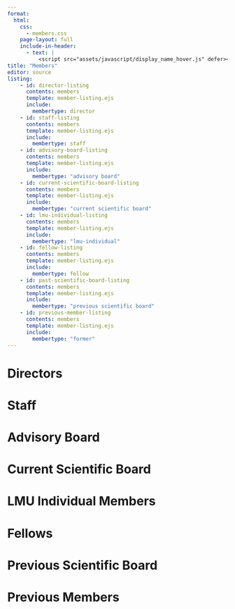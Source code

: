 ```yaml
---
format: 
  html:
    css:
      - members.css
    page-layout: full
    include-in-header: 
      - text: |
          <script src="assets/javascript/display_name_hover.js" defer></script>
title: "Members"
editor: source
listing:
    - id: director-listing
      contents: members
      template: member-listing.ejs
      include:
        membertype: director
    - id: staff-listing
      contents: members
      template: member-listing.ejs
      include:
        membertype: staff
    - id: advisory-board-listing
      contents: members
      template: member-listing.ejs
      include:
        membertype: "advisory board"
    - id: current-scientific-board-listing
      contents: members
      template: member-listing.ejs
      include:
        membertype: "current scientific board"
    - id: lmu-individual-listing
      contents: members
      template: member-listing.ejs
      include:
        membertype: "lmu-individual"
    - id: fellow-listing
      contents: members
      template: member-listing.ejs
      include:
        membertype: fellow
    - id: past-scientific-board-listing
      contents: members
      template: member-listing.ejs
      include:
        membertype: "previous scientific board"
    - id: previous-member-listing
      contents: members
      template: member-listing.ejs
      include:
        membertype: "former"
---
```





# Directors

::: {#director-listing}
:::

# Staff
::: {#staff-listing}
:::

# Advisory Board
::: {#advisory-board-listing}
:::

# Current Scientific Board
::: {#current-scientific-board-listing}
:::

# LMU Individual Members
::: {#lmu-individual-listing}
:::

# Fellows
::: {#fellow-listing}
:::

# Previous Scientific Board
::: {#past-scientific-board-listing}
:::

# Previous Members
::: {#previous-member-listing}
:::